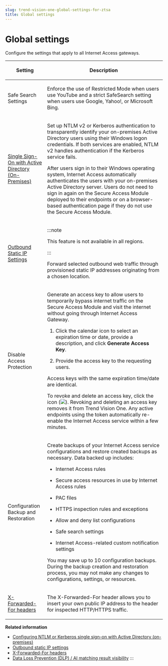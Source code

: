 ```yaml
---
slug: trend-vision-one-global-settings-for-ztsa
title: Global settings
---
```

# Global settings

Configure the settings that apply to all Internet Access gateways.

<table>
<colgroup>
<col style="width: 25%" />
<col style="width: 75%" />
</colgroup>
<thead>
<tr>
<th><p>Setting</p></th>
<th><p>Description</p></th>
</tr>
</thead>
<tbody>
<tr>
<td><p>Safe Search Settings</p></td>
<td><p>Enforce the use of Restricted Mode when users use YouTube and a strict SafeSearch setting when users use Google, Yahoo!, or Microsoft Bing.</p></td>
</tr>
<tr>
<td><p><a href="trend-vision-one-ntlm-kerberos-sso-ad">Single Sign-On with Active Directory (On-Premises)</a></p></td>
<td><p>Set up NTLM v2 or Kerberos authentication to transparently identify your on-premises Active Directory users using their Windows logon credentials. If both services are enabled, NTLM v2 handles authentication if the Kerberos service fails.</p>
<p>After users sign in to their Windows operating system, Internet Access automatically authenticates the users with your on-premises Active Directory server. Users do not need to sign in again on the Secure Access Module deployed to their endpoints or on a browser-based authentication page if they do not use the Secure Access Module.</p></td>
</tr>
<tr>
<td><p><a href="trend-vision-one-outbound-static-ip-settings">Outbound Static IP Settings</a></p></td>
<td>

:::note

<p>This feature is not available in all regions.</p>


:::


<p>Forward selected outbound web traffic through provisioned static IP addresses originating from a chosen location.</p></td>
</tr>
<tr>
<td><p>Disable Access Protection</p></td>
<td><p>Generate an access key to allow users to temporarily bypass internet traffic on the Secure Access Module and visit the internet without going through Internet Access Gateway.</p>
<ol>
<li><p>Click the calendar icon to select an expiration time or date, provide a description, and click <strong>Generate Access Key</strong>.</p></li>
<li><p>Provide the access key to the requesting users.</p></li>
</ol>
<p>Access keys with the same expiration time/date are identical.</p>
<p>To revoke and delete an access key, click the icon (<img src="./images/delete_connector=3fc07446-32b8-4304-a62e-6c9ecc08d84f.webp" />). Revoking and deleting an access key removes it from Trend Vision One. Any active endpoints using the token automatically re-enable the Internet Access service within a few minutes.</p></td>
</tr>
<tr>
<td><p>Configuration Backup and Restoration</p></td>
<td><p>Create backups of your Internet Access service configurations and restore created backups as necessary. Data backed up includes:</p>
<ul>
<li><p>Internet Access rules</p></li>
<li><p>Secure access resources in use by Internet Access rules</p></li>
<li><p>PAC files</p></li>
<li><p>HTTPS inspection rules and exceptions</p></li>
<li><p>Allow and deny list configurations</p></li>
<li><p>Safe search settings</p></li>
<li><p>Internet Access-related custom notification settings</p></li>
</ul>
<p>You may save up to 10 configuration backups. During the backup creation and restoration process, you may not make any changes to configurations, settings, or resources.</p></td>
</tr>
<tr>
<td><p><a href="trend-vision-one-ztsa-x-forwarded-for-headers">X-Forwarded-For headers</a></p></td>
<td>The X-Forwarded-For header allows you to insert your own public IP address to the header for inspected HTTP/HTTPS traffic.</td>
</tr>
</tbody>
</table>

**Related information**

- [Configuring NTLM or Kerberos single sign-on with Active Directory (on-premises)](ntlm-kerberos-sso-ad.md "Set up NTLM v2 or Kerberos-based single sign-on to transparently authenticate on-premises Active Directory users using their Windows logon credentials.")
- [Outbound static IP settings](outbound-static-ip-settings.md "Configure outbound static IP settings to forward outbound web traffic through static IP addresses provisioned via the Internet Access Cloud Gateway.")
- [X-Forwarded-For headers](ztsa-x-forwarded-for-headers.mdx)
- [Data Loss Prevention (DLP) / AI matching result visibility](dlp-forensic-data-capturing.mdx)
:::

